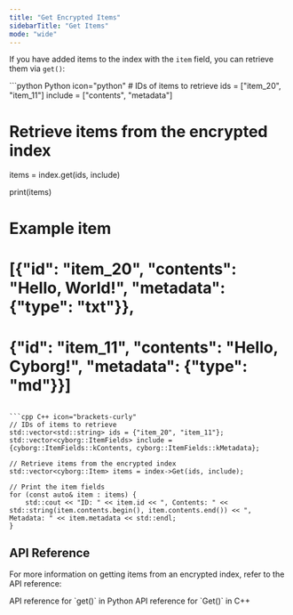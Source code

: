 ```yaml
---
title: "Get Encrypted Items"
sidebarTitle: "Get Items"
mode: "wide"
---
```


If you have added items to the index with the `item` field, you can retrieve them via `get()`:

<CodeGroup>
```python Python icon="python"
# IDs of items to retrieve
ids = ["item_20", "item_11"]
include = ["contents", "metadata"]

# Retrieve items from the encrypted index
items = index.get(ids, include)

print(items)
# Example item
# [{"id": "item_20", "contents": "Hello, World!", "metadata": {"type": "txt"}},
#  {"id": "item_11", "contents": "Hello, Cyborg!", "metadata": {"type": "md"}}]
```

```cpp C++ icon="brackets-curly"
// IDs of items to retrieve
std::vector<std::string> ids = {"item_20", "item_11"};
std::vector<cyborg::ItemFields> include = {cyborg::ItemFields::kContents, cyborg::ItemFields::kMetadata};

// Retrieve items from the encrypted index
std::vector<cyborg::Item> items = index->Get(ids, include);

// Print the item fields
for (const auto& item : items) {
    std::cout << "ID: " << item.id << ", Contents: " << std::string(item.contents.begin(), item.contents.end()) << ", Metadata: " << item.metadata << std::endl;
}
```
</CodeGroup>

## API Reference

For more information on getting items from an encrypted index, refer to the API reference:

<CardGroup cols={2}>
    <Card title="Python API Reference" href="../../python/encrypted-index/get" icon="python">
        API reference for `get()` in Python
    </Card>
    <Card title="C++ API Reference" href="../../cpp/encrypted-index/get" icon="brackets-curly">
        API reference for `Get()` in C++
    </Card>
</CardGroup>